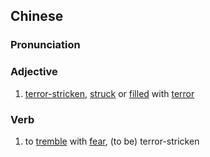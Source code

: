 {{also|胆战心惊}}
==Chinese==
{{zh-forms|s=胆战心惊}}

===Pronunciation===
{{zh-pron
|m=dǎnzhànxīnjīng
|cat=a,v
}}

===Adjective===
{{zh-adj}}

# [[terror-stricken]], [[struck]] or [[filled]] with [[terror]]

===Verb===
{{zh-verb}}

# to [[tremble]] with [[fear]], (to be) terror-stricken